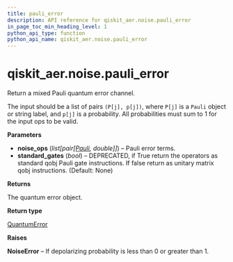 ```yaml
---
title: pauli_error
description: API reference for qiskit_aer.noise.pauli_error
in_page_toc_min_heading_level: 1
python_api_type: function
python_api_name: qiskit_aer.noise.pauli_error
---
```


# qiskit\_aer.noise.pauli\_error

<Function id="qiskit_aer.noise.pauli_error" isDedicatedPage={true} github="https://github.com/qiskit/qiskit-aer/tree/stable/0.11/qiskit_aer/noise/errors/standard_errors.py" signature="pauli_error(noise_ops, standard_gates=None)">
  Return a mixed Pauli quantum error channel.

  The input should be a list of pairs `(P[j], p[j])`, where `P[j]` is a `Pauli` object or string label, and `p[j]` is a probability. All probabilities must sum to 1 for the input ops to be valid.

  **Parameters**

  *   **noise\_ops** (*list\[pair\[*[*Pauli*](qiskit.quantum_info.Pauli "qiskit.quantum_info.Pauli")*, double]]*) – Pauli error terms.
  *   **standard\_gates** (*bool*) – DEPRECATED, if True return the operators as standard qobj Pauli gate instructions. If false return as unitary matrix qobj instructions. (Default: None)

  **Returns**

  The quantum error object.

  **Return type**

  [QuantumError](qiskit_aer.noise.QuantumError "qiskit_aer.noise.QuantumError")

  **Raises**

  **NoiseError** – If depolarizing probability is less than 0 or greater than 1.
</Function>

